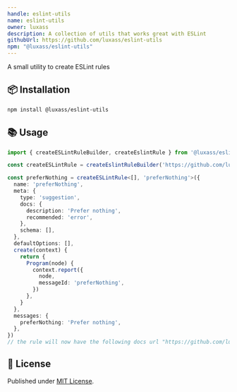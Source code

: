 ```yaml
---
handle: eslint-utils
name: eslint-utils
owner: luxass
description: A collection of utils that works great with ESLint
githubUrl: https://github.com/luxass/eslint-utils
npm: "@luxass/eslint-utils"
---
```


A small utility to create ESLint rules

## 📦 Installation

```sh
npm install @luxass/eslint-utils
```

## 📚 Usage

```ts
import { createESLintRuleBuilder, createEslintRule } from '@luxass/eslint-utils'

const createESLintRule = createEslintRuleBuilder('https://github.com/luxass/eslint-plugin-overdrive/blob/main/src/rules/$RULE_NAME.md')

const preferNothing = createESLintRule<[], 'preferNothing'>({
  name: 'preferNothing',
  meta: {
    type: 'suggestion',
    docs: {
      description: 'Prefer nothing',
      recommended: 'error',
    },
    schema: [],
  },
  defaultOptions: [],
  create(context) {
    return {
      Program(node) {
        context.report({
          node,
          messageId: 'preferNothing',
        })
      },
    }
  },
  messages: {
    preferNothing: 'Prefer nothing',
  },
})
// the rule will now have the following docs url "https://github.com/luxass/eslint-plugin-overdrive/blob/main/src/rules/prefer-nothing.md"
```

## 📄 License

Published under [MIT License](https://github.com/luxass/eslint-utils/blob/main/LICENSE).
